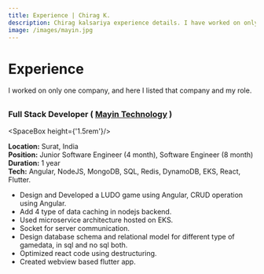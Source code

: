 ```yaml
---
title: Experience | Chirag K.
description: Chirag kalsariya experience details. I have worked on only one company, and here I listed that company and my role.
image: /images/mayin.jpg
---
```



# Experience

I worked on only one company, and here I listed that company and my role.

##

### Full Stack Developer ( [Mayin Technology](https://mayintechnologies.com) )

<SpaceBox height={'1.5rem'}/>

<ImageBox src="/images/mayin.jpg" alt="Mayin" />

**Location:** Surat, India
\
**Position:** Junior Software Engineer (4 month), Software Engineer (8 month)
\
**Duration:** 1 year
\
**Tech:** Angular, NodeJS, MongoDB, SQL, Redis, DynamoDB, EKS, React, Flutter.

- Design and Developed a LUDO game using Angular, CRUD operation using Angular.
- Add 4 type of data caching in nodejs backend.
- Used microservice architecture hosted on EKS.
- Socket for server communication.
- Design database schema and relational model for different type of gamedata, in sql and no sql both.
- Optimized react code using destructuring.
- Created webview based flutter app.
